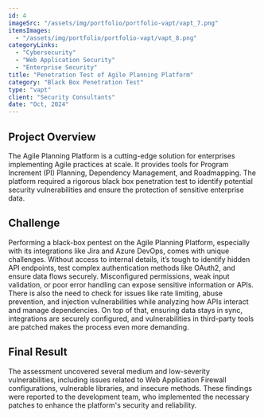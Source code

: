 ```yaml
---
id: 4
imageSrc: "/assets/img/portfolio/portfolio-vapt/vapt_7.png"
itemsImages:
  - "/assets/img/portfolio/portfolio-vapt/vapt_8.png"
categoryLinks:
  - "Cybersecurity"
  - "Web Application Security"
  - "Enterprise Security"
title: "Penetration Test of Agile Planning Platform"
category: "Black Box Penetration Test"
type: "vapt"
client: "Security Consultants"
date: "Oct, 2024"
---
```


## Project Overview

The Agile Planning Platform is a cutting-edge solution for enterprises implementing Agile practices at scale. It provides tools for Program Increment (PI) Planning, Dependency Management, and Roadmapping. The platform required a rigorous black box penetration test to identify potential security vulnerabilities and ensure the protection of sensitive enterprise data.

## Challenge

Performing a black-box pentest on the Agile Planning Platform, especially with its integrations like Jira and Azure DevOps, comes with unique challenges. Without access to internal details, it’s tough to identify hidden API endpoints, test complex authentication methods like OAuth2, and ensure data flows securely. Misconfigured permissions, weak input validation, or poor error handling can expose sensitive information or APIs. There is also the need to check for issues like rate limiting, abuse prevention, and injection vulnerabilities while analyzing how APIs interact and manage dependencies. On top of that, ensuring data stays in sync, integrations are securely configured, and vulnerabilities in third-party tools are patched makes the process even more demanding.

## Final Result

The assessment uncovered several medium and low-severity vulnerabilities, including issues related to Web Application Firewall configurations, vulnerable libraries, and insecure methods. These findings were reported to the development team, who implemented the necessary patches to enhance the platform's security and reliability.
